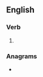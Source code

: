 ==English==

===Verb===
{{head|en|verb form}}

# {{en-third-person singular of|outplace}}

===Anagrams===
* {{anagrams|en|a=acelopstu|copulates|scopulate}}